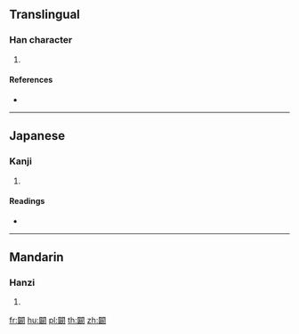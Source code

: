 {{character info/new}}
==Translingual==

===Han character===
{{Han char|rn=169|rad=門|as=11|sn=19|four=|canj=ANHRK,ANIKR,ANIRK}}

# {{defn|Han|sort=門11}}

====References====
* {{Han ref|kx=1341.040|dkj=41465|hdz=74316.040|uh=95D9|ud=38361}}

----

==Japanese==

===Kanji===
{{ja-kanji|grade=|rs=門11}}

# {{defn|lang=ja|sort=門11}}

====Readings====
* {{ja-readings|on=[[けい]] (kei)|kun=[[ひらく]] (hiraku)|nanori=}}

----

==Mandarin==

===Hanzi===
{{cmn-hanzi|pin=[[qǐ]] ([[qi3]])|wg=ch'i<sup>3</sup>}}

# {{defn|lang=cmn|sort=門11}}

[[fr:闙]]
[[hu:闙]]
[[pl:闙]]
[[th:闙]]
[[zh:闙]]